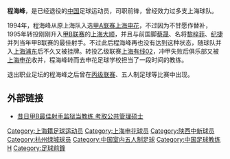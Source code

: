 {{Football player infobox
| playername = 程海峰
| fullname = 程海峰
| englishfullname = Cheng Haifeng
| countryofbirth = {{CHN}}
| cityofbirth = [[上海|上海]]
| dateofbirth = {{birth date and age|1973|2|21}}
| height = {{height|m=1.72}}
| position = 前锋
| currentclub = 已退役
| youthyears =
| youthclubs = 上海青年队
| years = 1994年<br/>1995-1998年<br/>1998年<br/>1999-2000年<br/>2001年
| clubs = [[上海申花|上海申花]]<br/>[[上海豫园足球俱乐部|上海大顺/豫园]]<br/>→[[浙江绿城|浙江绿城]]''(租借)''<br/>[[上海浦东足球俱乐部|上海浦东]]<br/>[[上海有线02|上海有线02]]
| caps(goals) = 2{{0}}(0)
| nationalyears =
| nationalteam =
| nationalcaps(goals) =
|}}
'''程海峰'''{{BD|1973年|2月21日|||C}}，是已经退役的[[中国|中国]]足球运动员，司职前锋，曾经效力过多支上海球队。

1994年，程海峰从原上海队入选[[甲A联赛|甲A联赛]][[上海申花|上海申花]]，不过因为不甘愿作替补，1995年转投刚刚升入[[甲B联赛|甲B联赛]]的[[上海豫园足球俱乐部|上海大顺]]，并且与前国脚[[蔡晟|蔡晟]]、名将[[黎梓菲|黎梓菲]]、[[纪捷|纪捷]]并列当年甲B联赛的最佳射手。不过此后程海峰再也没有达到这种状态，随球队并入[[陕西中新|上海浦东]]后不久又被挂牌。转投乙级联赛[[上海有线02|上海有线02]]，冲甲失败后俱乐部又被[[上海申花|上海申花]]收并，程海峰转而去申花足球学校担当了一段时间的教练。

退出职业足坛的程海峰之后曾在[[中国足球丙级联赛|丙级联赛]]、五人制足球等比赛中出现。

== 外部链接 ==

*[http://sports.sohu.com/20090727/n265506109.shtml 昔日甲B最佳射手监狱当教练 考取公共管理硕士] {{Wayback|url=http://sports.sohu.com/20090727/n265506109.shtml |date=20090805211849 }}

{{中国足球次级联赛最佳射手}}
{{DEFAULTSORT:CHENG Haifeng}}
[[Category:上海籍足球运动员|Category:上海籍足球运动员]]
[[Category:上海申花球员|Category:上海申花球员]]
[[Category:陕西中新球员|Category:陕西中新球员]]
[[Category:杭州绿城球员|Category:杭州绿城球员]]
[[Category:中国室内五人制足球|Category:中国室内五人制足球]]
[[Category:中国足球教练|Category:中国足球教练]]
[[Category:程姓|H]]
[[Category:足球前鋒|Category:足球前鋒]]